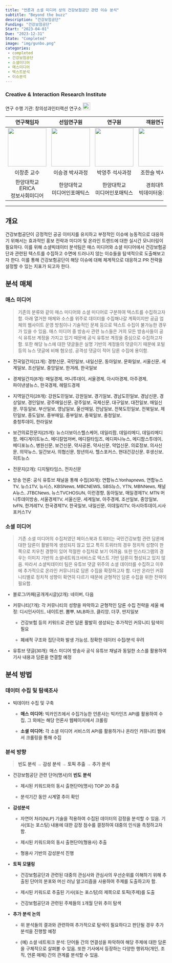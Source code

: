 ```yaml
---
title: "언론과 소셜 미디어 상의 건강보험공단 관련 이슈 분석"
subtitle: "Beyond the buzz"
description: "건강보험공단"
Funding: "건강보험공단"
Start: "2023-04-01"
Due: "2023-12-31"
State: "Completed"
image: "img/gunbo.png"
categories:
 - completed
 - 건강보험공단
 - 소셜미디어
 - 매스미디어
 - 텍스트분석
 - 이슈분석
---
```


::: {style="font-family: \"NanumMyeongjo\", sans-serif;"}
### Creative & Interaction Research Institute

연구 수행 기관: 창의성과인터랙션 연구소 [![](img/insta.png){width="23"}](https://www.instagram.com/creativity_interaction/)

+------------------------------+------------------------------+------------------------------+------------------------------+
| 연구책임자                   | 선임연구원                   | 연구원                       | 객원연구원                   |
+:============================:+:============================:+:============================:+:============================:+
| ![](img/cj.jpg){width="120"} | ![](img/sk.jpg){width="120"} | ![](img/yj.jpg){width="120"} | ![](img/hs.jpg){width="120"} |
+------------------------------+------------------------------+------------------------------+------------------------------+
| 이창준 교수                  | 이승경 박사과정              | 박영주 석사과정              | 조한슬 박사과정              |
+------------------------------+------------------------------+------------------------------+------------------------------+
| 한양대학교 ERICA\            | 한양대학교\                  | 한양대학교\                  | 경희대학교\                  |
| 정보사회미디어               | 미디어인포매틱스             | 미디어인포매틱스             | 빅데이터응용학과             |
+------------------------------+------------------------------+------------------------------+------------------------------+

------------------------------------------------------------------------

## 개요

건강보험공단이 긍정적인 공공 이미지를 유지하고 부정적인 이슈에 능동적으로 대응하기 위해서는 효과적인 홍보 전략과 미디어 및 온라인 트렌드에 대한 실시간 모니터링이 필요하다. 이를 위해 소셜빅데이터 분석팀은 매스 미디어와 소셜 미디어에서 건강보험공단과 관련된 텍스트를 수집하고 수면에 드러나지 않는 이슈들을 탐색적으로 도출해보고자 한다. 이를 통해 건강보험공단이 해당 이슈에 대해 체계적으로 대응하고 PR 전략을 설정할 수 있는 지표가 되고자 한다.

## 분석 매체

### 매스 미디어

> 기존의 분류와 같이 매스 미디어와 소셜 미디어로 구분하여 텍스트를 수집하고자 함. 아래 열거한 매체와 소스를 위주로 데이터를 수집해나갈 계획이지만 공급 업체의 웹사이트 운영 방침이나 기술적인 문제 등으로 텍스트 수집이 불가능한 경우가 있을 수 있음. 매스 미디어 중 방송사 관련 뉴스들은 거의 모든 방송사들이 공식 유튜브 계정을 가지고 있기 때문에 공식 유튜브 계정을 중심으로 수집하고자 함. 또한 해당 뉴스에 대한 댓글들은 실명 기반의 계정들의 댓글이기 때문에 포털 등의 뉴스 댓글에 비해 혐오성, 공격성 댓글이 적어 담론 수집에 용이함.

-   전국일간지(11개): 경향신문, 국민일보, 내일신문, 동아일보, 문화일보, 서울신문, 세계일보, 조선일보, 중앙일보, 한겨레, 한국일보

-   경제일간지(8개): 매일경제, 머니투데이, 서울경제, 아시아경제, 아주경제,\
    파이낸셜뉴스, 한국경제, 헤럴드경제

-   지역일간지(28개): 강원도민일보, 강원일보, 경기일보, 경남도민일보, 경남신문, 경상일보, 경인일보, 광주매일신문, 광주일보, 국제신문, 대구일보, 대전일보, 매일신문, 무등일보, 부산일보, 영남일보, 울산매일, 전남일보, 전북도민일보, 전북일보, 제민일보, 중도일보, 중부매일, 중부일보, 충북일보, 충청일보,\
    충청투데이, 한라일보

-   보건의료전문지(25개): 뉴스더보이스헬스케어, 데일리팜, 데일리메디, 데일리메디팜, 메디게이트뉴스, 메디칼업저버, 메디칼타임즈, 메디파나뉴스, 메디팜스투데이, 메디포뉴스, 병원신문, 보건신문, 약사공론, 약사신문, 약업신문, 의료정보, 의사신문, 의약뉴스, 일간보사, 의협신문, 청년의사, 헬스포커스, 현대건강신문, 후생신보, 히트뉴스

-   전문지(2개): 디지털타임스, 전자신문

-   방송 언론: 공식 유튜브 채널을 통해 수집(30개): 연합뉴스Yonhapnews, 연합뉴스TV, 뉴스1TV, 뉴시스, KBSNews, MBCNEWS, SBS뉴스, YTN, MBNNews, 채널A뉴스, JTBCNews, 뉴스TVCHOSUN, 이런경향, 동아일보, 매일경제TV, MTN 머니투데이방송, 서울경제TV, 서울신문, 세계일보, 아주경제, 조선일보, 중앙일보, tvFN, 한겨레TV, 한국경제TV, 한국일보, 내일신문, 이데일리TV, 아시아투데이,시사포커스TV

### 소셜 미디어

> 기존 소셜 미디어의 수집처였던 페이스북과 트위터는 국민건강보험 관련 담론에 대한 담론이 활발하게 생성되지 않고 있고 특히 트위터의 경우 정치적 성향이 한쪽으로 치우친 경향이 있어 적절한 수집처로 보기 어려움. 또한 인스타그램의 경우는 이미지 기반의 소셜네트워크서비스로 텍스트 기반 담론이 형성되고 있지 않음. 따라서 소셜빅데이터 팀은 유튜브 댓글 위주의 소셜 데이터를 수집하고 이후에 추가적으로 온라인 커뮤니티로 담론 수집을 확장하고자 함. 다만 온라인 커뮤니티별로 정치적 성향이 확연히 다르기 때문에 균형적인 담론 수집을 위한 전략이 필요함.

-   블로그/카페(공개게시글)(2개): 네이버, 다음

-   커뮤니티(7개): 각 커뮤니티의 성향을 파악하고 균형적인 담론 수집 전략을 세울 예정: 디시인사이드, 네이트판, 뽐뿌, MLB파크, 클리앙, 더쿠, 딴지일보

    -   건강보험 등의 키워드로 관련 담론 활발히 생성되는 추가적인 커뮤니티 탐색이 필요

    -   폐쇄적 구조와 집단극화 발생 가능성, 정확한 데이터 수집/분석 우려

-   유튜브 댓글(30개): 매스 미디어 방송사 공식 유튜브 채널과 동일한 소스를 활용하여 기사 내용과 담론을 연결할 예정

## 분석 방법

### 데이터 수집 및 탐색조사

-   빅데이터 수집 및 구축

    -   **매스 미디어:** 빅카인즈에서 수집가능한 언론사는 빅카인즈 API를 활용하여 수집, 그 외에는 해당 언론사 웹페이지에서 크롤링

    -   **소셜 미디어:** 각 소셜 미디어 서비스의 API를 활용하거나 온라인 커뮤니티 웹에서 크롤링을 통해 수집

### 분석 방향

> **빈도 분석 → 감성 분석 → 토픽 추출 → 추가 분석**

-   건강보험공단 관련 단어(명사)의 **빈도 분석**

    -   제시된 키워드와의 동시 출현단어(명사) TOP 20 추출

    -   분석기간 동안 시계열 추이 확인

-   **감성분석**

    -   자연어 처리(NLP) 기술을 적용하여 수집된 데이터의 감정을 분석할 수 있음. 기사(또는 포스팅) 내용에 대한 감정 점수를 결정하여 대중의 인식을 측정하고자 함.

    -   제시된 키워드와의 동시 출현단어(형용사) 추출

    -   형용사 기반의 감성분석 진행

-   **토픽 모델링**

    -   건강보험공단과 관련된 대중의 관심사와 관심사의 우선순위를 이해하기 위해 추출된 단어의 분포와 머신 러닝 알고리즘을 사용하여 주제를 도출하고자 함.

    -   제시된 키워드로 추출된 기사(또는 포스팅)의 제목으로 토픽(주제)를 도출

    -   건강보험공단과 관련된 주제들의 1개월 단위 추이 탐색

-   **추가 분석** **논의**

    -   위 분석들의 결과와 관련하여 추가적으로 탐색이 필요하다고 판단될 경우 추가 분석을 진행할 예정

    -   (예) 소셜 네트워크 분석: 단어들 간의 연결성을 파악하여 해당 주제에 대한 담론을 구체적으로 살펴볼 수 있음. 또한 기사에서 등장하는 다양한 행위자(개인, 조직, 언론 매체) 간의 관계를 분석할 수 있음.
:::
